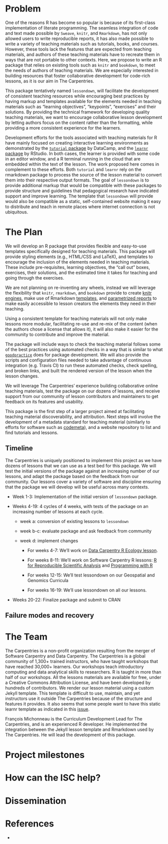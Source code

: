 

# Problem

One of the reasons R has become so popular is because of its first-class implementation of literate programming. The seamless integration of code and text made possible by `Sweave`, `knitr`, and `Rmarkdown`, has not only allowed users to write reproducible reports, it has also made possible to write a variety of teaching materials such as tutorials, books, and courses. However, these tools lack the features that are expected from teaching materials, and authors of these teaching materials have to recreate them in ways that are not portable to other contexts. Here, we propose to write an R package that relies on existing tools such as `knitr` and `bookdown`, to meet the needs of authors of teaching materials. We are especially interested in building resources that foster collaborative development for code-rich lessons, as it is our aim in The Carpentries.

This package tentatively named `lessondown`, will facilitate the development of consistent teaching resources while encouraging best practices by having markup and templates available for the elements needed in teaching materials such as "learning objectives", "keypoints", "exercises" and their solutions. By providing the technical framework for developing quality teaching materials, we want to encourage collaborative lesson development by letting authors focus on the content rather than the formatting, while providing a more consistent experience for the learners.

Development efforts for the tools associated with teaching materials for R have mainly focused on creating interactive learning environments as demonstrated by the [`tutorial` package](https://github.com/datacamp/tutorial) by DataCamp, and the [`learnr` package](https://github.com/rstudio/learnr) by RStudio. In both cases, the learner is provided with some code in an editor window, and a R terminal running in the cloud that are embedded within the text of the lesson. The work proposed here comes in complement to these efforts. Both `tutorial` and `learnr` rely on the rmarkdown package to process the source of the lesson material to convert them into their respective output formats. The goal of `lessondown` is to provide additional markup that would be compatible with these packages to provide structure and guidelines that pedagogical research have indicated support and improve learning. The template that `lessondown` will provide would also be compatible as a static, self-contained website making it easy to distribute and teach in remote places where internet connection is not ubiquitous. 



# The Plan

We will develop an R package that provides flexible and easy-to-use templates specifically designed for teaching materials. This package will provide styling elements (e.g., HTML/CSS and LaTeX), and templates to encourage the inclusion of the elements needed in teaching materials. These include pre-requisites, learning objectives, the "call out" boxes, exercises, their solutions, and the estimated time it takes for teaching and going through the exercises.

We are not planning on re-inventing any wheels, instead we will leverage the flexibility that `knitr`, `rmarkdown`, and `bookdown` provide to create [knitr engines](https://yihui.name/knitr/demo/engines/), make use of Rmarkdown [templates](https://rmarkdown.rstudio.com/developer_document_templates.html), and [parametrized reports](https://rmarkdown.rstudio.com/developer_parameterized_reports.html) to make easily accessible to lesson creators the elements they need in their teaching.

Using a consistent template for teaching materials will not only make lessons more modular, facilitating re-use and re-mix of the content (when the authors chose a license that allows it), it will also make it easier for the community to contribute and improve the material.

The package will include ways to check the teaching material follows some of the best practices using automated checks in a way that is similar to what [`goodpractice`](https://github.com/MangoTheCat/goodpractice) does for package development. We will also provide the scripts and configuration files needed to take advantage of continuous integration (e.g. Travis CI) to run these automated checks, check spelling, and broken links, and built the rendered version of the lesson when the lesson changes.

We will leverage The Carpentries' experience building collaborative online teaching materials, test the package on our dozens of lessons, and receive support from our community of lesson contributors and maintainers to get feedback on its features and usability.

This package is the first step of a larger project aimed at facilitating teaching material discoverability, and attribution. Next steps will involve the development of a metadata standard for teaching material (similarly to efforts for software such as [codemeta](https://codemeta.github.io)), and a website repository to list and find tutorials and lessons.

## Timeline

The Carpentries is uniquely positioned to implement this project as we have dozens of lessons that we can use as a test bed for this package. We will test the initial versions of the package against an increasing number of our lessons, and adapt the package based on the feedback from our community. Our lessons cover a variety of software and discipline ensuring that the package we will develop will be useful across many contexts.

* Week 1-3: Implementation of the initial version of `lessondown` package.
* Weeks 4-19: 4 cycles of 4 weeks, with tests of the package on an increasing number of lessons at each cycle.

    - week a: conversion of existing lessons to `lessondown`
    - week b-c: evaluate package and ask feedback from community
    - week d: implement changes
  
        + For weeks 4-7: We'll work on [Data Carpentry R Ecology lesson](http://www.datacarpentry.org/R-ecology-lesson).
  
        + For weeks 8-11: We'll work on Software Carpentry R lessons: [R for Reproducible Scientific Analysis](http://swcarpentry.github.io/r-novice-gapminder/) and [Programming with R](http://swcarpentry.github.io/r-novice-inflammation/)
  
        + For weeks 12-15: We'll test lessondown on our Geospatial and Genomics Curricula
  
        + For weeks 16-19: We'll use lessondown on all our lessons.
  
* Weeks 20-22: Finalize package and submit to CRAN


## Failure modes and recovery

# The Team

The Carpentries is a non-profit organization resulting from the merger of Software Carpentry and Data Carpentry. The Carpentries is a global community of 1,300+ trained instructors, who have taught workshops that have reached 30,000+ learners. Our workshops teach introductory computing and data analytical skills to researchers. R is taught in more than half of our workshops. All the lessons materials are available for free, under a Creative Commons Attribution License, and have been developed by hundreds of contributors. We render our lesson material using a custom Jekyll template. This template is difficult to use, maintain, and yet instructors use it outside The Carpentries because of the structure and features it provides. It also seems that some people want to have this static learnr template as indicated in this [issue](https://github.com/rstudio/learnr/issues/114).

François Michonneau is the Curriculum Development Lead for The Carpentries, and is an experienced R developer. He implemented the integration between the Jekyll lesson template and Rmarkdown used by The Carpentries. He will lead the development of this package.

# Project milestones

# How can the ISC help?

# Dissemination

# References

* 
